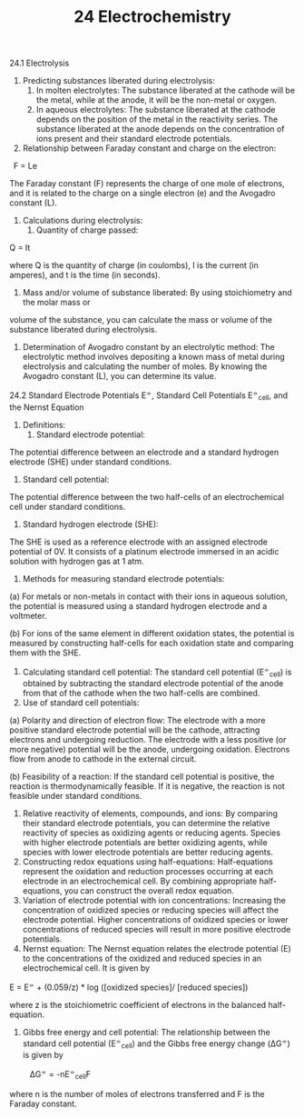 ﻿---
title: 24 Electrochemistry
subject: chemistry
---

24\.1 Electrolysis

1. Predicting substances liberated during electrolysis:
   1. In molten electrolytes: The substance liberated at the cathode will be the metal, while at the anode, it will be the non-metal or oxygen.
   1. In aqueous electrolytes: The substance liberated at the cathode depends on the position of the metal in the reactivity series. The substance liberated at the anode depends on the concentration of ions present and their standard electrode potentials.
1. Relationship between Faraday constant and charge on the electron: 

` `F = Le 

The Faraday constant (F) represents the charge of one mole of electrons, and it is related to the charge on a single electron (e) and the Avogadro constant (L).

1. Calculations during electrolysis: 
   1) Quantity of charge passed: 

Q = It 

where Q is the quantity of charge (in coulombs), I is the current (in amperes), and t is the time (in seconds). 

1) Mass and/or volume of substance liberated: By using stoichiometry and the molar mass or 

volume of the substance, you can calculate the mass or volume of the substance liberated during electrolysis.

1. Determination of Avogadro constant by an electrolytic method: The electrolytic method involves depositing a known mass of metal during electrolysis and calculating the number of moles. By knowing the Avogadro constant (L), you can determine its value.

24\.2 Standard Electrode Potentials E<sup>⦵</sup>, Standard Cell Potentials E<sup>⦵</sup><sub>cell</sub>, and the Nernst Equation

1. Definitions: 
   1) Standard electrode potential:

The potential difference between an electrode and a standard hydrogen electrode (SHE) under standard conditions. 

1) Standard cell potential: 

The potential difference between the two half-cells of an electrochemical cell under standard conditions.

1. Standard hydrogen electrode (SHE): 

The SHE is used as a reference electrode with an assigned electrode potential of 0V. It consists of a platinum electrode immersed in an acidic solution with hydrogen gas at 1 atm.

1. Methods for measuring standard electrode potentials: 

(a) For metals or non-metals in contact with their ions in aqueous solution, the potential is measured using a standard hydrogen electrode and a voltmeter. 

(b) For ions of the same element in different oxidation states, the potential is measured by constructing half-cells for each oxidation state and comparing them with the SHE.

1. Calculating standard cell potential: The standard cell potential (E<sup>⦵</sup><sub>cell</sub>) is obtained by subtracting the standard electrode potential of the anode from that of the cathode when the two half-cells are combined.
1. Use of standard cell potentials: 

(a) Polarity and direction of electron flow: The electrode with a more positive standard electrode potential will be the cathode, attracting electrons and undergoing reduction. The electrode with a less positive (or more negative) potential will be the anode, undergoing oxidation. Electrons flow from anode to cathode in the external circuit. 

(b) Feasibility of a reaction: If the standard cell potential is positive, the reaction is thermodynamically feasible. If it is negative, the reaction is not feasible under standard conditions.

1. Relative reactivity of elements, compounds, and ions: By comparing their standard electrode potentials, you can determine the relative reactivity of species as oxidizing agents or reducing agents. Species with higher electrode potentials are better oxidizing agents, while species with lower electrode potentials are better reducing agents.
1. Constructing redox equations using half-equations: Half-equations represent the oxidation and reduction processes occurring at each electrode in an electrochemical cell. By combining appropriate half-equations, you can construct the overall redox equation.
1. Variation of electrode potential with ion concentrations: Increasing the concentration of oxidized species or reducing species will affect the electrode potential. Higher concentrations of oxidized species or lower concentrations of reduced species will result in more positive electrode potentials.
1. Nernst equation: The Nernst equation relates the electrode potential (E) to the concentrations of the oxidized and reduced species in an electrochemical cell. It is given by 

E = E<sup>⦵</sup> + (0.059/z) \* log ([oxidized species]/ [reduced species])

where z is the stoichiometric coefficient of electrons in the balanced half-equation.

1. Gibbs free energy and cell potential: The relationship between the standard cell potential (E<sup>⦵</sup><sub>cell</sub>) and the Gibbs free energy change (ΔG<sup>⦵</sup>) is given by 

`     `ΔG<sup>⦵</sup> = -nE<sup>⦵</sup><sub>cell</sub>F

where n is the number of moles of electrons transferred and F is the Faraday constant.

